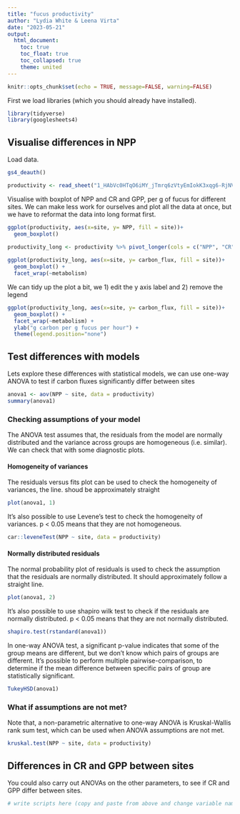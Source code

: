 ```yaml
---
title: "fucus productivity"
author: "Lydia White & Leena Virta"
date: "2023-05-21"
output: 
  html_document:
    toc: true
    toc_float: true
    toc_collapsed: true
    theme: united
---
```


```r
knitr::opts_chunk$set(echo = TRUE, message=FALSE, warning=FALSE)
```

First we load libraries (which you should already have installed).

```r
library(tidyverse)
library(googlesheets4)
```

## Visualise differences in NPP

Load data. 

```r
gs4_deauth()

productivity <- read_sheet("1_HAbVc0HTqO6iMY_jTmrq6zVtyEmIokK3xqg6-RjNVg", sheet = "fucus_productivity_summary") 

```

Visualise with boxplot of NPP and CR and GPP, per g of fucus for different sites.
We can make less work for ourselves and plot all the data at once, but we have to reformat the data into long format first.

```r

ggplot(productivity, aes(x=site, y= NPP, fill = site))+
  geom_boxplot()

productivity_long <- productivity %>% pivot_longer(cols = c("NPP", "CR", "GPP"), names_to = "metabolism", values_to = "carbon_flux") 
  
ggplot(productivity_long, aes(x=site, y= carbon_flux, fill = site))+
  geom_boxplot() +
  facet_wrap(~metabolism)

```

We can tidy up the plot a bit, we 1) edit the y axis label and 2) remove the legend 

```r

ggplot(productivity_long, aes(x=site, y= carbon_flux, fill = site))+
  geom_boxplot() +
  facet_wrap(~metabolism) +
  ylab("g carbon per g fucus per hour") +
  theme(legend.position="none")

```

## Test differences with models

Lets explore these differences with statistical models, we can use one-way ANOVA to test if carbon fluxes significantly differ between sites 

```r

anova1 <- aov(NPP ~ site, data = productivity)
summary(anova1)
```

### Checking assumptions of your model

The ANOVA test assumes that, the residuals from the model are normally distributed and the variance across groups are homogeneous (i.e. similar). We can check that with some diagnostic plots.

#### Homogeneity of variances

The residuals versus fits plot can be used to check the homogeneity of variances, the line. shoud be approximately straight

```r
plot(anova1, 1)

```

It’s also possible to use Levene’s test to check the homogeneity of variances. p < 0.05 means that they are not homogeneous. 

```r
car::leveneTest(NPP ~ site, data = productivity)
```


#### Normally distributed residuals

The normal probability plot of residuals is used to check the assumption 
that the residuals are normally distributed. 
It should approximately follow a straight line.

```r
plot(anova1, 2)
```

It’s also possible to use shapiro wilk test to check if the residuals are normally distributed. p < 0.05 means that they are not normally distributed.  

```r
shapiro.test(rstandard(anova1))

```


In one-way ANOVA test, a significant p-value indicates that some of the group means are different, but we don’t know which pairs of groups are different.
It’s possible to perform multiple pairwise-comparison, to determine if the mean difference between specific pairs of group are statistically significant.

```r
TukeyHSD(anova1)
```

### What if assumptions are not met?

Note that, a non-parametric alternative to one-way ANOVA is Kruskal-Wallis 
rank sum test, which can be used when ANOVA assumptions are not met.

```r
kruskal.test(NPP ~ site, data = productivity)

```

## Differences in CR and GPP between sites

You could also carry out ANOVAs on the other parameters, to see if CR and GPP differ between sites. 

```r
# write scripts here (copy and paste from above and change variable names)

```


